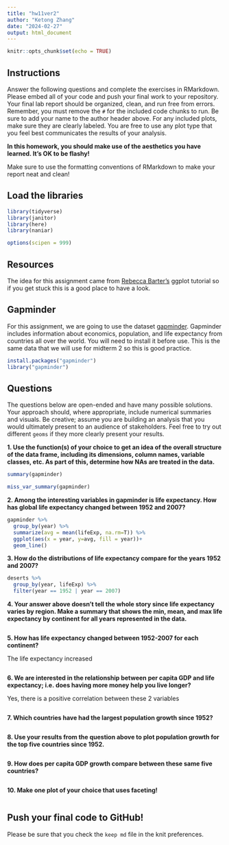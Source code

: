```yaml
---
title: "hw11ver2"
author: "Ketong Zhang"
date: "2024-02-27"
output: html_document
---
```


```r
knitr::opts_chunk$set(echo = TRUE)
```


## Instructions
Answer the following questions and complete the exercises in RMarkdown. Please embed all of your code and push your final work to your repository. Your final lab report should be organized, clean, and run free from errors. Remember, you must remove the `#` for the included code chunks to run. Be sure to add your name to the author header above. For any included plots, make sure they are clearly labeled. You are free to use any plot type that you feel best communicates the results of your analysis.  

**In this homework, you should make use of the aesthetics you have learned. It's OK to be flashy!**

Make sure to use the formatting conventions of RMarkdown to make your report neat and clean!  

## Load the libraries
```r
library(tidyverse)
library(janitor)
library(here)
library(naniar)
``` 

```r
options(scipen = 999)
```

## Resources
The idea for this assignment came from [Rebecca Barter's](http://www.rebeccabarter.com/blog/2017-11-17-ggplot2_tutorial/) ggplot tutorial so if you get stuck this is a good place to have a look.  

## Gapminder
For this assignment, we are going to use the dataset [gapminder](https://cran.r-project.org/web/packages/gapminder/index.html). Gapminder includes information about economics, population, and life expectancy from countries all over the world. You will need to install it before use. This is the same data that we will use for midterm 2 so this is good practice.
```r
install.packages("gapminder")
library("gapminder")
```

## Questions
The questions below are open-ended and have many possible solutions. Your approach should, where appropriate, include numerical summaries and visuals. Be creative; assume you are building an analysis that you would ultimately present to an audience of stakeholders. Feel free to try out different `geoms` if they more clearly present your results.  

**1. Use the function(s) of your choice to get an idea of the overall structure of the data frame, including its dimensions, column names, variable classes, etc. As part of this, determine how NAs are treated in the data.**  
```r
summary(gapminder)
```

```r
miss_var_summary(gapminder)
```

**2. Among the interesting variables in gapminder is life expectancy. How has global life expectancy changed between 1952 and 2007?**
```r
gapminder %>% 
  group_by(year) %>%
  summarize(avg = mean(lifeExp, na.rm=T)) %>% 
  ggplot(aes(x = year, y=avg, fill = year))+
  geom_line()
```

**3. How do the distributions of life expectancy compare for the years 1952 and 2007?**
```r
deserts %>% 
  group_by(year, lifeExp) %>% 
  filter(year == 1952 | year == 2007)
```

**4. Your answer above doesn't tell the whole story since life expectancy varies by region. Make a summary that shows the min, mean, and max life expectancy by continent for all years represented in the data.**
```r

```

**5. How has life expectancy changed between 1952-2007 for each continent?**

The life expectancy increased
```r

```

**6. We are interested in the relationship between per capita GDP and life expectancy; i.e. does having more money help you live longer?**

Yes, there is a positive correlation between these 2 variables
```r

```

**7. Which countries have had the largest population growth since 1952?**
```r

```

**8. Use your results from the question above to plot population growth for the top five countries since 1952.**
```r

```

**9. How does per capita GDP growth compare between these same five countries?**
```r

```

**10. Make one plot of your choice that uses faceting!**

```r

```

## Push your final code to GitHub!
Please be sure that you check the `keep md` file in the knit preferences. 